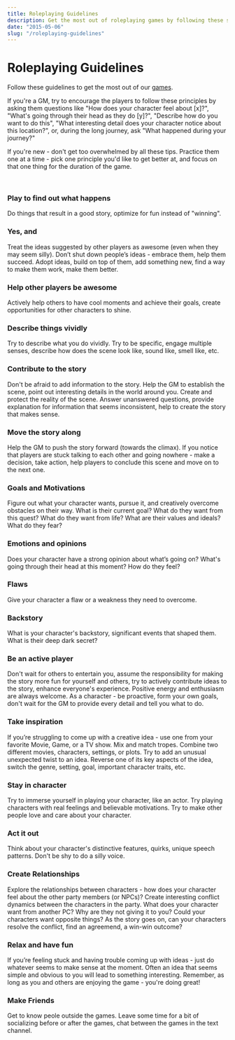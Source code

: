 ```yaml
---
title: Roleplaying Guidelines
description: Get the most out of roleplaying games by following these simple tips.
date: "2015-05-06"
slug: "/roleplaying-guidelines"
---
```


# Roleplaying Guidelines

Follow these guidelines to get the most out of our [games](/story-games). 

If you're a GM, try to encourage the players to follow these principles by asking them questions like "How does your character feel about [x]?", "What's going through their head as they do [y]?", "Describe how do you want to do this", "What interesting detail does your character notice about this location?", or, during the long journey, ask "What happened during your journey?"

If you're new - don't get too overwhelmed by all these tips. Practice them one at a time - pick one principle you'd like to get better at, and focus on that one thing for the duration of the game.

<br/>

<div className="columns"> 
<div className="col">


### Play to find out what happens
Do things that result in a good story, optimize for fun instead of "winning".

### Yes, and
Treat the ideas suggested by other players as awesome (even when they may seem silly). Don’t shut down people’s ideas - embrace them, help them succeed. Adopt ideas, build on top of them, add something new, find a way to make them work, make them better. 

<!-- go with it, encourage it -->

### Help other players be awesome
Actively help others to have cool moments and achieve their goals, create opportunities for other characters to shine.

### Describe things vividly
Try to describe what you do vividly. Try to be specific, engage multiple senses, describe how does the scene look like, sound like, smell like, etc.

<!-- Be specific. "I break the door" vs "I swing my warhammer and smash the door into pieces". -->

### Contribute to the story
Don't be afraid to add information to the story. Help the GM to establish the scene, point out interesting details in the world around you. Create and protect the reality of the scene. Answer unanswered questions, provide explanation for information that seems inconsistent, help to create the story that makes sense. 

<!-- justify inconsistencies,  -->

### Move the story along
Help the GM to push the story forward (towards the climax). If you notice that players are stuck talking to each other and going nowhere - make a decision, take action, help players to conclude this scene and move on to the next one.

### Goals and Motivations
Figure out what your character wants, pursue it, and creatively overcome obstacles on their way. What is their current goal? What do they want from this quest? What do they want from life?  What are their values and ideals? What do they fear? 

<!-- What does your character want?  -->

### Emotions and opinions
Does your character have a strong opinion about what’s going on? What's going through their head at this moment? How do they feel?

### Flaws
Give your character a flaw or a weakness they need to overcome.

### Backstory
What is your character's backstory, significant events that shaped them. What is their deep dark secret?

</div>
<div className="col">

### Be an active player
Don't wait for others to entertain you, assume the responsibility for making the story more fun for yourself and others, try to actively contribute ideas to the story, enhance everyone's experience. Positive energy and enthusiasm are always welcome. As a character - be proactive, form your own goals, don't wait for the GM to provide every detail and tell you what to do.

### Take inspiration
If you’re struggling to come up with a creative idea - use one from your favorite Movie, Game, or a TV show. Mix and match tropes. Combine two different movies, characters, settings, or plots. Try to add an unusual unexpected twist to an idea. Reverse one of its key aspects of the idea, switch the genre, setting, goal, important character traits, etc.

### Stay in character
Try to immerse yourself in playing your character, like an actor. Try playing characters with real feelings and believable motivations. Try to make other people love and care about your character.

### Act it out
Think about your character's distinctive features, quirks, unique speech patterns. Don't be shy to do a silly voice.

### Create Relationships
Explore the relationships between characters - how does your character feel about the other party members (or NPCs)? Create interesting conflict dynamics between the characters in the party. What does your character want from another PC? Why are they not giving it to you? Could your characters want opposite things? As the story goes on, can your characters resolve the conflict, find an agreemend, a win-win outcome?

<!--  (respect, mentorship) -->

<!--   - your character needs something from someone and they're not giving it to you. -->

### Relax and have fun
If you’re feeling stuck and having trouble coming up with ideas - just do whatever seems to make sense at the moment. Often an idea that seems simple and obvious to you will lead to something interesting. Remember, as long as you and others are enjoying the game - you're doing great!

### Make Friends
Get to know peole outside the games. Leave some time for a bit of socializing before or after the games, chat between the games in the text channel.

</div>
</div>

<!-- 

# Improvisation Tips for the GM

<br/>

<div className="columns"> 
<div className="col">

### Prep things that are hard to improvise
Before the game begins, make sure you have prepared everything that's hard to improvise, but no more.

</div>
<div className="col">



</div>
</div>

 -->
